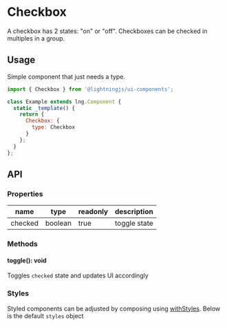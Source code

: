 
# Checkbox

A checkbox has 2 states: "on" or "off". Checkboxes can be checked in multiples in a group.

## Usage

Simple component that just needs a type.

```js
import { Checkbox } from '@lightningjs/ui-components';

class Example extends lng.Component {
  static _template() {
    return {
      Checkbox: {
        type: Checkbox
      }
    };
  }
};
```

<Canvas>
  <Story id="elements-checkbox--basic" />
</Canvas>

## API

### Properties

name|type|readonly|description
--|--|--|--
checked|boolean|true|toggle state

### Methods

#### toggle(): void

Toggles `checked` state and updates UI accordingly

### Styles

Styled components can be adjusted by composing using [withStyles](?path=/docs/mixins-withstyles--basic). Below is the default `styles` object

<Theme theme={Checkbox.styles} />
